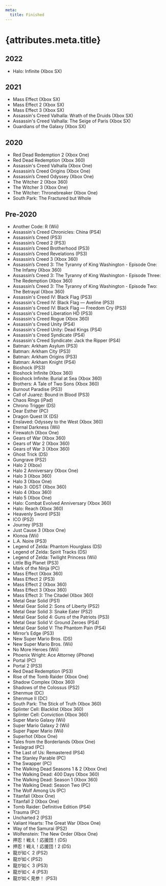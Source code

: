 ```yaml
---
meta:
  title: Finished
---
```


# {attributes.meta.title}

## 2022

- Halo: Infinite (Xbox SX)

## 2021

- Mass Effect (Xbox SX)
- Mass Effect 2 (Xbox SX)
- Mass Effect 3 (Xbox SX)
- Assassin's Creed Valhalla: Wrath of the Druids (Xbox SX)
- Assassin's Creed Valhalla: The Seige of Paris (Xbox SX)
- Guardians of the Galaxy (Xbox SX)

## 2020

- Red Dead Redemption 2 (Xbox One)
- Red Dead Redemption (Xbox 360)
- Assassin's Creed Valhalla (Xbox One)
- Assassin’s Creed Origins (Xbox One)
- Assassin’s Creed Odyssey (Xbox One)
- The Witcher 2 (Xbox 360)
- The Witcher 3 (Xbox One)
- The Witcher: Thronebreaker (Xbox One)
- South Park: The Fractured but Whole

## Pre-2020

- Another Code: R (Wii)
- Assassin's Creed Chronicles: China (PS4)
- Assassin’s Creed (PS3)
- Assassin’s Creed 2 (PS3)
- Assassin’s Creed Brotherhood (PS3)
- Assassin’s Creed Revelations (PS3)
- Assassin’s Creed 3 (Xbox 360)
- Assassin’s Creed 3: The Tyranny of King Washington - Episode One: The Infamy (Xbox 360)
- Assassin’s Creed 3: The Tyranny of King Washington - Episode Three: The Redemption (Xbox 360)
- Assassin’s Creed 3: The Tyranny of King Washington - Episode Two: The Betrayal (Xbox 360)
- Assassin's Creed IV: Black Flag (PS3)
- Assassin's Creed IV: Black Flag — Aveline (PS3)
- Assassin's Creed IV: Black Flag — Freedom Cry (PS3)
- Assassin's Creed Liberation HD (PS3)
- Assassin's Creed Rogue (Xbox 360)
- Assassin's Creed Unity (PS4)
- Assassin's Creed Unity: Dead Kings (PS4)
- Assassin's Creed Syndicate (PS4)
- Assassin's Creed Syndicate: Jack the Ripper (PS4)
- Batman: Arkham Asylum (PS3)
- Batman: Arkham City (PS3)
- Batman: Arkham Origins (PS3)
- Batman: Arkham Knight (PS4)
- Bioshock (PS3)
- Bioshock Infinite (Xbox 360)
- Bioshock Infinite: Burial at Sea (Xbox 360)
- Brothers: A Tale of Two Sons (Xbox 360)
- Burnout Paradise (PS3)
- Call of Juarez: Bound in Blood (PS3)
- Chaos Rings (iPad)
- Chrono Trigger (DS)
- Dear Esther (PC)
- Dragon Quest IX (DS)
- Enslaved: Odyssey to the West (Xbox 360)
- Eternal Darkness (Wii)
- Firewatch (Xbox One)
- Gears of War (Xbox 360)
- Gears of War 2 (Xbox 360)
- Gears of War 3 (Xbox 360)
- Ghost Trick (DS)
- Gungrave (PS2)
- Halo 2 (Xbox)
- Halo 2 Anniversary (Xbox One)
- Halo 3 (Xbox 360)
- Halo 3 (Xbox One)
- Halo 3: ODST (Xbox 360)
- Halo 4 (Xbox 360)
- Halo 5 (Xbox One)
- Halo: Combat Evolved Anniversary (Xbox 360)
- Halo: Reach (Xbox 360)
- Heavenly Sword (PS3)
- ICO (PS2)
- Journey (PS3)
- Just Cause 3 (Xbox One)
- Klonoa (Wii)
- L.A. Noire (PS3)
- Legend of Zelda: Phantom Hourglass (DS)
- Legend of Zelda: Spirit Tracks (DS)
- Legend of Zelda: Twilight Princess (Wii)
- Little Big Planet (PS3)
- Mark of the Ninja (PC)
- Mass Effect (Xbox 360)
- Mass Effect 2 (PS3)
- Mass Effect 2 (Xbox 360)
- Mass Effect 3 (Xbox 360)
- Mass Effect 3: The Citadel (Xbox 360)
- Metal Gear Solid (PS1)
- Metal Gear Solid 2: Sons of Liberty (PS2)
- Metal Gear Solid 3: Snake Eater (PS2)
- Metal Gear Solid 4: Guns of the Patriots (PS3)
- Metal Gear Solid V: Ground Zeroes (PS4)
- Metal Gear Solid V: The Phantom Pain (PS4)
- Mirror’s Edge (PS3)
- New Super Mario Bros. (DS)
- New Super Mario Bros. (Wii)
- No More Heroes (Wii)
- Phoenix Wright: Ace Attorney (iPhone)
- Portal (PC)
- Portal 2 (PS3)
- Red Dead Redemption (PS3)
- Rise of the Tomb Raider (Xbox One)
- Shadow Complex (Xbox 360)
- Shadows of the Colossus (PS2)
- Shenmue (DC)
- Shenmue II (DC)
- South Park: The Stick of Truth (Xbox 360)
- Splinter Cell: Blacklist (Xbox 360)
- Splinter Cell: Conviction (Xbox 360)
- Super Mario Galaxy (Wii)
- Super Mario Galaxy 2 (Wii)
- Super Paper Mario (Wii)
- Superhot (Xbox One)
- Tales from the Borderlands (Xbox One)
- Teslagrad (PC)
- The Last of Us: Remastered (PS4)
- The Stanley Parable (PC)
- The Swapper (PC)
- The Walking Dead Seasons 1 & 2 (Xbox One)
- The Walking Dead: 400 Days (Xbox 360)
- The Walking Dead: Season 1 (Xbox 360)
- The Walking Dead: Season Two (PC)
- The Wolf Among Us (PC)
- Titanfall (Xbox One)
- Titanfall 2 (Xbox One)
- Tomb Raider: Definitive Edition (PS4)
- Trauma (PC)
- Uncharted 2 (PS3)
- Valiant Hearts: The Great War (Xbox One)
- Way of the Samurai (PS2)
- Wolfenstein: The New Order (Xbox One)
- 押忍！戦え！応援団！(DS)
- 押忍！戦え！応援団！2 (DS)
- 龍が如く 2 (PS2)
- 龍が如く(PS2)
- 龍が如く 3 (PS3)
- 龍が如く 4 (PS3)
- 龍が如く見参！ (PS3)
